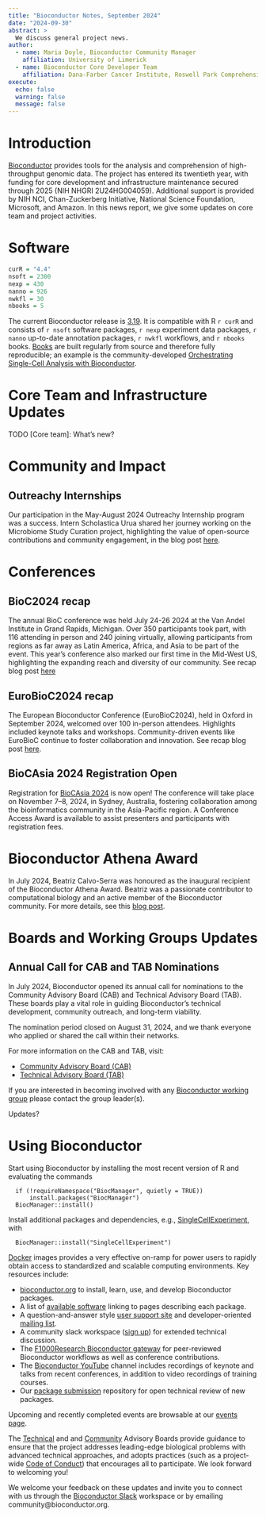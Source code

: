 ```yaml
---
title: "Bioconductor Notes, September 2024"
date: "2024-09-30"
abstract: >
  We discuss general project news.
author:
  - name: Maria Doyle, Bioconductor Community Manager
    affiliation: University of Limerick
  - name: Bioconductor Core Developer Team
    affiliation: Dana-Farber Cancer Institute, Roswell Park Comprehensive Cancer Center, City University of New York, Fred Hutchinson Cancer Research Center, Mass General Brigham
execute: 
  echo: false
  warning: false
  message: false
---
```



# Introduction 

[Bioconductor](https://bioconductor.org) provides
tools for the analysis and comprehension of high-throughput genomic
data.  The project has entered its twentieth year, with funding
for core development and infrastructure maintenance secured
through 2025 (NIH NHGRI 2U24HG004059).  Additional support is provided
by NIH NCI, Chan-Zuckerberg Initiative, National Science Foundation,
Microsoft, and Amazon. In this news report, we give some updates on 
core team and project activities.
 
# Software

```r
curR = "4.4"
nsoft = 2300
nexp = 430
nanno = 926
nwkfl = 30
nbooks = 5
```

The current Bioconductor release is [3.19](https://bioconductor.org/news/bioc_3_19_release/). It is
compatible with R `r curR` and consists of `r nsoft` software packages, `r nexp`
experiment data packages, `r nanno` up-to-date annotation packages, `r nwkfl`
workflows, and `r nbooks` books. [Books](https://bioconductor.org/books/release/) are
built regularly from source and therefore fully
reproducible; an example is the
community-developed [Orchestrating Single-Cell Analysis with Bioconductor](https://bioconductor.org/books/release/OSCA/).


# Core Team and Infrastructure Updates

TODO [Core team]: What's new?

# Community and Impact

## Outreachy Internships

Our participation in the May-August 2024 Outreachy Internship program was a success. Intern Scholastica Urua shared her journey working on the Microbiome Study Curation project, highlighting the value of open-source contributions and community engagement, in the blog post [here](https://blog.bioconductor.org/posts/2024-08-15-OutreachyInternshipExperience/).


# Conferences

## BioC2024 recap

The annual BioC conference was held July 24-26 2024 at the Van Andel Institute in Grand Rapids, Michigan. Over 350 participants took part, with 116 attending in person and 240 joining virtually, allowing participants from regions as far away as Latin America, Africa, and Asia to be part of the event. This year’s conference also marked our first time in the Mid-West US, highlighting the expanding reach and diversity of our community. See recap blog post [here](
https://blog.bioconductor.org/posts/2024-08-12-bioc2024-recap/)

## EuroBioC2024 recap

The European Bioconductor Conference (EuroBioC2024), held in Oxford in September 2024, welcomed over 100 in-person attendees. Highlights included keynote talks and workshops. Community-driven events like EuroBioC continue to foster collaboration and innovation. See recap blog post [here](https://blog.bioconductor.org/posts/2024-09-20-eurobioc2024-recap/).

## BioCAsia 2024 Registration Open

Registration for [BioCAsia 2024](https://biocasia2024.bioconductor.org/) is now open! The conference will take place on November 7–8, 2024, in Sydney, Australia, fostering collaboration among the bioinformatics community in the Asia-Pacific region. A Conference Access Award is available to assist presenters and participants with registration fees.

# Bioconductor Athena Award

In July 2024, Beatriz Calvo-Serra was honoured as the inaugural recipient of the Bioconductor Athena Award. Beatriz was a passionate contributor to computational biology and an active member of the Bioconductor community. For more details, see this [blog post](https://blog.bioconductor.org/posts/2024-07-29-athena-award/).


# Boards and Working Groups Updates

## Annual Call for CAB and TAB Nominations

In July 2024, Bioconductor opened its annual call for nominations to the Community Advisory Board (CAB) and Technical Advisory Board (TAB). These boards play a vital role in guiding Bioconductor's technical development, community outreach, and long-term viability.

The nomination period closed on August 31, 2024, and we thank everyone who applied or shared the call within their networks.

For more information on the CAB and TAB, visit:

- [Community Advisory Board (CAB)](https://bioconductor.org/about/community-advisory-board/)
- [Technical Advisory Board (TAB)](https://bioconductor.org/about/technical-advisory-board/)


If you are interested in becoming involved with any [Bioconductor working group](https://workinggroups.bioconductor.org/currently-active-working-groups-committees.html) please contact the group leader(s).

Updates?


# Using Bioconductor

Start using
Bioconductor by installing the most recent version of R and evaluating
the commands
```
  if (!requireNamespace("BiocManager", quietly = TRUE))
      install.packages("BiocManager")
  BiocManager::install()
```

Install additional packages and dependencies,
e.g., [SingleCellExperiment](https://bioconductor.org/packages/SingleCellExperiment), with
```
  BiocManager::install("SingleCellExperiment")
```
[Docker](https://bioconductor.org/help/docker/)
images provides a very effective on-ramp for power users to rapidly
obtain access to standardized and scalable computing environments.
Key resources include:


- [bioconductor.org](https://bioconductor.org) to install,
  learn, use, and develop Bioconductor packages.
- A list of [available software](https://bioconductor.org/packages)
  linking to pages describing each package.
- A question-and-answer style
  [user support site](https://support.bioconductor.org) and
  developer-oriented [mailing list](https://stat.ethz.ch/mailman/listinfo/bioc-devel).
- A community slack workspace ([sign up](https://slack.bioconductor.org))
   for extended technical discussion.
- The [F1000Research Bioconductor gateway](https://f1000research.com/gateways/bioconductor)
for peer-reviewed Bioconductor workflows as well as conference contributions.
- The [Bioconductor YouTube](https://www.youtube.com/user/bioconductor)
     channel includes recordings of keynote and talks from recent 
     conferences, in addition to 
     video recordings of training courses. 
- Our [package submission](https://github.com/Bioconductor/Contributions)
  repository for open technical review of new packages.

Upcoming and recently completed events are browsable at our
[events page](https://bioconductor.org/help/events/).

The [Technical](https://bioconductor.org/about/technical-advisory-board/)
and and [Community](https://bioconductor.org/about/community-advisory-board/)
Advisory Boards provide guidance to ensure that the project addresses
leading-edge biological problems with advanced technical approaches,
and adopts practices (such as a
project-wide [Code of Conduct](https://bioconductor.org/about/code-of-conduct/))
that encourages all to participate. We look forward to
welcoming you!

We welcome your feedback on these updates and invite you to connect with us through the [Bioconductor Slack](https://slack.bioconductor.org) workspace or by emailing community@bioconductor.org.
